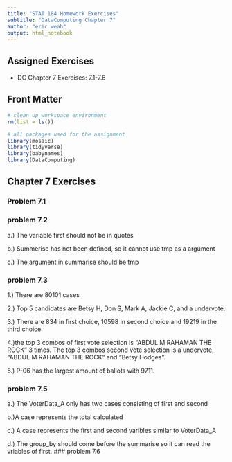 ```yaml
---
title: "STAT 184 Homework Exercises" 
subtitle: "DataComputing Chapter 7"
author: "eric weah"
output: html_notebook
---
```


## Assigned Exercises

- DC Chapter 7 Exercises: 7.1-7.6

## Front Matter

```r
# clean up workspace environment
rm(list = ls())

# all packages used for the assignment
library(mosaic)
library(tidyverse)
library(babynames)
library(DataComputing)
```



## Chapter 7 Exercises

### Problem 7.1

### problem 7.2
a.) The variable first should not be in quotes

b.) Summerise has not been defined, so it cannot use tmp as a argument

c.) The argument in summarise should be tmp

### problem 7.3
1.) There are 80101 cases

2.) Top 5 candidates are Betsy H, Don S, Mark A, Jackie C, and a undervote.

3.) There are 834 in first choice, 10598 in second choice and 19219 in the third choice.

4.)the top 3 combos of first vote selection is "ABDUL M RAHAMAN THE ROCK" 3 times. The top 3 combos second vote selection is a undervote, "ABDUL M RAHAMAN THE ROCK" and "Betsy Hodges".

5.) P-06 has the largest amount of ballots with 9711.

### problem 7.5
a.) The VoterData_A only has two cases consisting of first and second

b.)A case represents the total calculated

c.) A case represents the first and second varibles similar to VoterData_A

d.) The group_by should come before the summarise so it can read the vriables of first.
### problem 7.6
```r

```
